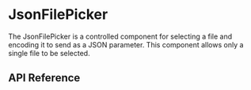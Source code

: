 
<Meta title="Components / JsonFilePicker" component={JsonFilePicker} />

# JsonFilePicker

The JsonFilePicker is a controlled component for selecting a file and encoding it to send as a JSON parameter.
This component allows only a single file to be selected.

<Preview>
  <Story name="example">
    <JsonFilePicker setEncodedFiles={action("fileReceived")} />
  </Story>
</Preview>

## API Reference

<Props of={JsonFilePicker} />
